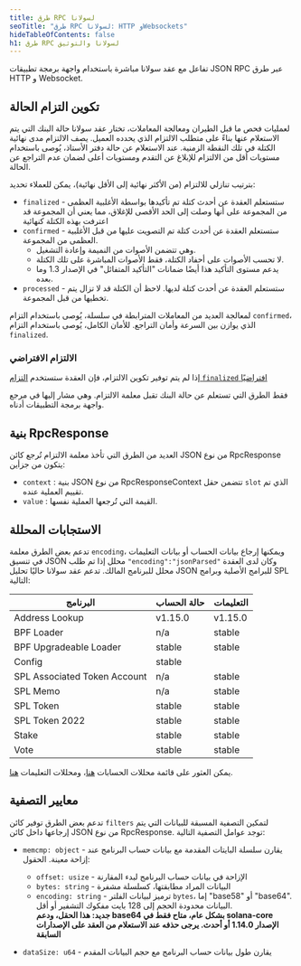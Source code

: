 ```yaml
---
title: طرق RPC لسولانا
seoTitle: "طرق RPC لسولانا: HTTP وWebsockets"
hideTableOfContents: false
h1: طرق RPC لسولانا والتوثيق
---
```


تفاعل مع عقد سولانا مباشرة باستخدام واجهة برمجة تطبيقات JSON RPC عبر طرق HTTP و
Websocket.

## تكوين التزام الحالة

لعمليات فحص ما قبل الطيران ومعالجة المعاملات، تختار عقد سولانا حالة البنك التي
يتم الاستعلام عنها بناءً على متطلب الالتزام الذي يحدده العميل. يصف الالتزام مدى
نهائية الكتلة في تلك النقطة الزمنية. عند الاستعلام عن حالة دفتر الأستاذ، يُوصى
باستخدام مستويات أقل من الالتزام للإبلاغ عن التقدم ومستويات أعلى لضمان عدم
التراجع عن الحالة.

بترتيب تنازلي للالتزام (من الأكثر نهائية إلى الأقل نهائية)، يمكن للعملاء تحديد:

- `finalized` - ستستعلم العقدة عن أحدث كتلة تم تأكيدها بواسطة الأغلبية العظمى من
  المجموعة على أنها وصلت إلى الحد الأقصى للإغلاق، مما يعني أن المجموعة قد اعترفت
  بهذه الكتلة كنهائية
- `confirmed` - ستستعلم العقدة عن أحدث كتلة تم التصويت عليها من قبل الأغلبية
  العظمى من المجموعة.
  - وهي تتضمن الأصوات من النميمة وإعادة التشغيل.
  - لا تحسب الأصوات على أحفاد الكتلة، فقط الأصوات المباشرة على تلك الكتلة.
  - يدعم مستوى التأكيد هذا أيضًا ضمانات "التأكيد المتفائل" في الإصدار 1.3 وما
    بعده.
- `processed` - ستستعلم العقدة عن أحدث كتلة لديها. لاحظ أن الكتلة قد لا تزال يتم
  تخطيها من قبل المجموعة.

لمعالجة العديد من المعاملات المترابطة في سلسلة، يُوصى باستخدام التزام
`confirmed`، الذي يوازن بين السرعة وأمان التراجع. للأمان الكامل، يُوصى باستخدام
التزام `finalized`.

### الالتزام الافتراضي

إذا لم يتم توفير تكوين الالتزام، فإن العقدة ستستخدم
[التزام `finalized` افتراضيًا](https://github.com/anza-xyz/agave/blob/aa0922d6845e119ba466f88497e8209d1c82febc/sdk/src/commitment_config.rs#L199-L203)

فقط الطرق التي تستعلم عن حالة البنك تقبل معلمة الالتزام. وهي مشار إليها في مرجع
واجهة برمجة التطبيقات أدناه.

## بنية RpcResponse

العديد من الطرق التي تأخذ معلمة الالتزام تُرجع كائن JSON من نوع RpcResponse
يتكون من جزأين:

- `context` : بنية JSON من نوع RpcResponseContext تتضمن حقل `slot` الذي تم تقييم
  العملية عنده.
- `value` : القيمة التي تُرجعها العملية نفسها.

## الاستجابات المحللة

تدعم بعض الطرق معلمة `encoding`، ويمكنها إرجاع بيانات الحساب أو بيانات التعليمات
في تنسيق JSON محلل إذا تم طلب `"encoding":"jsonParsed"` وكان لدى العقدة محلل
للبرنامج المالك. تدعم عقد سولانا حاليًا تحليل JSON للبرامج الأصلية وبرامج SPL
التالية:

| البرنامج                     | حالة الحساب | التعليمات |
| ---------------------------- | ----------- | --------- |
| Address Lookup               | v1.15.0     | v1.15.0   |
| BPF Loader                   | n/a         | stable    |
| BPF Upgradeable Loader       | stable      | stable    |
| Config                       | stable      |           |
| SPL Associated Token Account | n/a         | stable    |
| SPL Memo                     | n/a         | stable    |
| SPL Token                    | stable      | stable    |
| SPL Token 2022               | stable      | stable    |
| Stake                        | stable      | stable    |
| Vote                         | stable      | stable    |

يمكن العثور على قائمة محللات الحسابات
[هنا](https://github.com/solana-labs/solana/blob/master/account-decoder/src/parse_account_data.rs)،
ومحللات التعليمات
[هنا](https://github.com/solana-labs/solana/blob/master/transaction-status/src/parse_instruction.rs).

## معايير التصفية

تدعم بعض الطرق توفير كائن `filters` لتمكين التصفية المسبقة للبيانات التي يتم
إرجاعها داخل كائن JSON من نوع RpcResponse. توجد عوامل التصفية التالية:

- `memcmp: object` - يقارن سلسلة البايتات المقدمة مع بيانات حساب البرنامج عند
  إزاحة معينة. الحقول:
  - `offset: usize` - الإزاحة في بيانات حساب البرنامج لبدء المقارنة
  - `bytes: string` - البيانات المراد مطابقتها، كسلسلة مشفرة
  - `encoding: string` - ترميز لبيانات الفلتر `bytes`، إما "base58" أو "base64".
    البيانات محدودة الحجم إلى 128 بايت مفكوك التشفير أو أقل.<br /> **جديد: هذا
    الحقل، ودعم base64 بشكل عام، متاح فقط في solana-core الإصدار 1.14.0 أو أحدث.
    يرجى حذفه عند الاستعلام من العقد على الإصدارات السابقة**

- `dataSize: u64` - يقارن طول بيانات حساب البرنامج مع حجم البيانات المقدم
